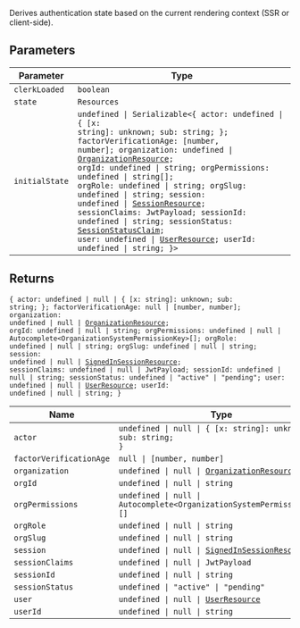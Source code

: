 Derives authentication state based on the current rendering context (SSR or client-side).

## Parameters

| Parameter      | Type                                                                                                                                                                                                                                                                                                                                                                                                                                                                                                                                                                                                                                                                                                                   |
| -------------- | ---------------------------------------------------------------------------------------------------------------------------------------------------------------------------------------------------------------------------------------------------------------------------------------------------------------------------------------------------------------------------------------------------------------------------------------------------------------------------------------------------------------------------------------------------------------------------------------------------------------------------------------------------------------------------------------------------------------------- |
| `clerkLoaded`  | `boolean`                                                                                                                                                                                                                                                                                                                                                                                                                                                                                                                                                                                                                                                                                                              |
| `state`        | `Resources`                                                                                                                                                                                                                                                                                                                                                                                                                                                                                                                                                                                                                                                                                                            |
| `initialState` | <code>undefined \| Serializable\<\{ actor: undefined \| \{ [x: string]: unknown; sub: string; \}; factorVerificationAge: \[number, number\]; organization: undefined \| [OrganizationResource](/docs/references/javascript/organization); orgId: undefined \| string; orgPermissions: undefined \| string[]; orgRole: undefined \| string; orgSlug: undefined \| string; session: undefined \| [SessionResource](/docs/references/javascript/session); sessionClaims: JwtPayload; sessionId: undefined \| string; sessionStatus: [SessionStatusClaim](/docs/references/javascript/types/session-status); user: undefined \| [UserResource](/docs/references/javascript/user); userId: undefined \| string; \}\></code> |

## Returns

<code>\{ actor: undefined \| null \| \{ [x: string]: unknown; sub: string; \}; factorVerificationAge: null \| \[number, number\]; organization: undefined \| null \| [OrganizationResource](/docs/references/javascript/organization); orgId: undefined \| null \| string; orgPermissions: undefined \| null \| Autocomplete\<OrganizationSystemPermissionKey\>[]; orgRole: undefined \| null \| string; orgSlug: undefined \| null \| string; session: undefined \| null \| [SignedInSessionResource](/docs/references/javascript/session); sessionClaims: undefined \| null \| JwtPayload; sessionId: undefined \| null \| string; sessionStatus: undefined \| "active" \| "pending"; user: undefined \| null \| [UserResource](/docs/references/javascript/user); userId: undefined \| null \| string; \}</code>

| Name                    | Type                                                                                               |
| ----------------------- | -------------------------------------------------------------------------------------------------- |
| `actor`                 | <code>undefined \| null \| \{ [x: string]: unknown; sub: string; \}</code>                         |
| `factorVerificationAge` | <code>null \| \[number, number\]</code>                                                            |
| `organization`          | <code>undefined \| null \| [OrganizationResource](/docs/references/javascript/organization)</code> |
| `orgId`                 | <code>undefined \| null \| string</code>                                                           |
| `orgPermissions`        | <code>undefined \| null \| Autocomplete\<OrganizationSystemPermissionKey\>[]</code>                |
| `orgRole`               | <code>undefined \| null \| string</code>                                                           |
| `orgSlug`               | <code>undefined \| null \| string</code>                                                           |
| `session`               | <code>undefined \| null \| [SignedInSessionResource](/docs/references/javascript/session)</code>   |
| `sessionClaims`         | <code>undefined \| null \| JwtPayload</code>                                                       |
| `sessionId`             | <code>undefined \| null \| string</code>                                                           |
| `sessionStatus`         | <code>undefined \| "active" \| "pending"</code>                                                    |
| `user`                  | <code>undefined \| null \| [UserResource](/docs/references/javascript/user)</code>                 |
| `userId`                | <code>undefined \| null \| string</code>                                                           |
